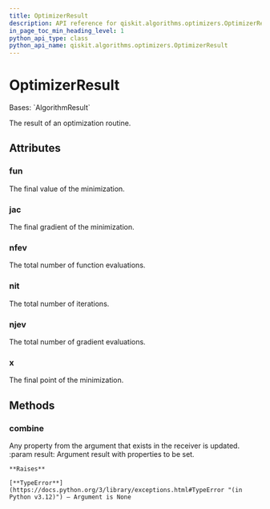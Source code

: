 ```yaml
---
title: OptimizerResult
description: API reference for qiskit.algorithms.optimizers.OptimizerResult
in_page_toc_min_heading_level: 1
python_api_type: class
python_api_name: qiskit.algorithms.optimizers.OptimizerResult
---
```


# OptimizerResult

<Class id="qiskit.algorithms.optimizers.OptimizerResult" github="https://github.com/qiskit/qiskit/tree/stable/0.25/qiskit/algorithms/optimizers/optimizer.py" signature="qiskit.algorithms.optimizers.OptimizerResult">
  Bases: `AlgorithmResult`

  The result of an optimization routine.

  ## Attributes

  ### fun

  <Attribute id="qiskit.algorithms.optimizers.OptimizerResult.fun" name="fun">
    The final value of the minimization.
  </Attribute>

  ### jac

  <Attribute id="qiskit.algorithms.optimizers.OptimizerResult.jac" name="jac">
    The final gradient of the minimization.
  </Attribute>

  ### nfev

  <Attribute id="qiskit.algorithms.optimizers.OptimizerResult.nfev" name="nfev">
    The total number of function evaluations.
  </Attribute>

  ### nit

  <Attribute id="qiskit.algorithms.optimizers.OptimizerResult.nit" name="nit">
    The total number of iterations.
  </Attribute>

  ### njev

  <Attribute id="qiskit.algorithms.optimizers.OptimizerResult.njev" name="njev">
    The total number of gradient evaluations.
  </Attribute>

  ### x

  <Attribute id="qiskit.algorithms.optimizers.OptimizerResult.x" name="x">
    The final point of the minimization.
  </Attribute>

  ## Methods

  ### combine

  <Function id="qiskit.algorithms.optimizers.OptimizerResult.combine" name="combine" signature="combine(result)">
    Any property from the argument that exists in the receiver is updated. :param result: Argument result with properties to be set.

    **Raises**

    [**TypeError**](https://docs.python.org/3/library/exceptions.html#TypeError "(in Python v3.12)") – Argument is None
  </Function>
</Class>

